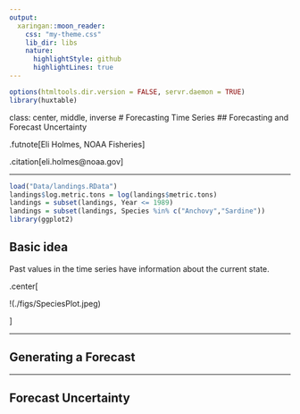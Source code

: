 ```yaml
---
output:
  xaringan::moon_reader:
    css: "my-theme.css"
    lib_dir: libs
    nature:
      highlightStyle: github
      highlightLines: true
---
```


```r
options(htmltools.dir.version = FALSE, servr.daemon = TRUE)
library(huxtable)
```

class: center, middle, inverse
# Forecasting Time Series
## Forecasting and Forecast Uncertainty

.futnote[Eli Holmes, NOAA Fisheries]

.citation[eli.holmes@noaa.gov]

---

```r
load("Data/landings.RData")
landings$log.metric.tons = log(landings$metric.tons)
landings = subset(landings, Year <= 1989)
landings = subset(landings, Species %in% c("Anchovy","Sardine"))
library(ggplot2)
```

## Basic idea

Past values in the time series have information about the current state.

.center[

!(./figs/SpeciesPlot.jpeg)

]


---

## Generating a Forecast


---

## Forecast Uncertainty